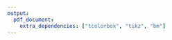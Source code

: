```yaml
---
output: 
  pdf_document:
    extra_dependencies: ["tcolorbox", "tikz", "bm"]
---
```


\begin{tcolorbox}[colback=red!5!white,colframe=red!75!black,title=\large Classical approaches to sustainable fisheries]

There are several existing approaches that have been used to manage fisheries, including \textbf{escapement}, control rules associated with \textbf{maximum sustainable yield (MSY)}, among others. We collectively refer to these as $classical$, and will compare their performance to RL-based management strategies. While often complex models of the ecosystem are used to estimate the size of fish population of interest, these classical strategies derive an optimal harvest policy using a simple model for the system dynamics. Across these strategies, setting the harvest quota has the shared aspect of reducing the complex dynamics of the fishery ecosystem to a single equation governing the harvested population, $X$. 

A common example is the surplus production model that assumes logistic population growth in the absence of exploitation [@Schaefer1954]:

\begin{equation*}
X_{t+1} - X_t = r X_t( 1 - X_t / K) - h_t = L(X_t) - h_t
\end{equation*}

The interaction between $X$ and its environment is summarized to two parameters, the maximum intrinsic growth rate $r$, and the carrying capacity $K$. In the equation above, $h_t$ is the $harvest$ at time step $t$. The goal is to choose the harvest policy $h:X_t\mapsto h_t$, such that long-term profits are maximized.

An advantage of one dimensional approaches is that the optimal policy is intuitive and often known exactly. For example, in the logistic equation pointed out above, the biomass associated with maximum sustainable yield of the system is attained at $X = X_{MSY} = K/2$. The optimizer is an \textbf{escapement} policy, which corresponds to a harvest, $h_t$, that keeps the system at its optimal growth rate as much as possible:

\begin{equation*}
  h_t = \begin{cases}
    X_t - K/2, \qquad &\text{if } X_t > K/2\\
    0, \qquad &\text{else.}
  \end{cases}
\end{equation*}

Escapement policies, or more generally $bang bang$ policies, tend to be the optimal solution for these types of control problems. A drawback of these solutions in the fishery context, is the possible presence of several time steps with zero harvest. To mend this, certain suboptimal solutions have been constructed for fishery management.

One ubiquitous solution, often called \textbf{maximum sustainable yield (MSY)}, provides biological reference points that can be simply calculated from the surplus production model parameters. The solution consists of letting $h(X) = rX/2$, so that

\begin{equation*}
MSY = h(X_{MSY}) = rK/4.
\end{equation*}

That is, at the MSY biomass, $X_{MSY}$, the logistic growth of $X$ is cancelled exactly by the harvest. Additionally, the constant rate of fishing mortality, $F_{MSY}$, that results in $X_{MSY}$ is attained at $F_{MSY}=r/2$. This \textbf{MSY constant mortality} rule fixes the drawback in the escapement policy by having $h(X)>0$ for all $X>0$. It, however, has its own drawbacks, as it is particularly sensitive to misestimates of the parameter $r$.

Due to this, similar but more conservative policies are often applied where the constant rate of fishing mortality is $< F_{MSY}$. This control rule consists on reducing the inclination of the line defined by $h(X)$ using a prefactor $\alpha$ in $h(X) = \alpha\cdot rX/2$. Plausible examples are $\alpha = 0.8$ or $0.9$; here we examine an \textbf{80\% MSY constant mortality} policy (ref. supplemental here?).

\end{tcolorbox}